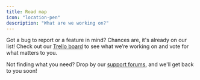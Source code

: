 ```yaml
---
title: Road map
icon: "location-pen"
description: "What are we working on?"
---
```


Got a bug to report or a feature in mind? Chances are, it's already on our list! Check out our [Trello board](https://trello.com/b/bVlsp6wz/api) to see what we’re working on and vote for what matters to you.

Not finding what you need? Drop by our [support forums](https://www.themoviedb.org/talk/category/5047958519c29526b50017d6), and we'll get back to you soon!
